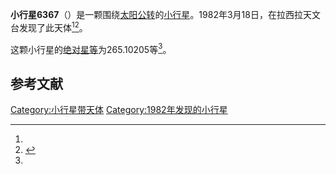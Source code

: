 {{Infobox planet
| bgcolour = #FFFFC0
| name = 6367
| symbol = 
| image = 
| caption = 
| discovery = yes
| discovery_ref = 
| discoverer = {{link-en|亨利·德波鸿诺|Henri Debehogne}}
| discovery_site = [[拉西拉天文台|拉西拉天文台]] 
| discovered = 1982年3月18日
| designations = yes
| mp_name = 
| named_after = 
| alt_names = 1982 FY2/ 1980 TX14 / 1990 WB15
| mp_category = [[主带小行星|主带小行星]]
| orbit_ref = <ref name="a">[http://ssd.jpl.nasa.gov/sbdb.cgi?sstr=6367 6367] {{Wayback|url=http://ssd.jpl.nasa.gov/sbdb.cgi?sstr=6367 |date=20110609200935 }}，小行星數據庫瀏覽器（JPL Small-Body Database Browser）－[[美国国家航空航天局|美国国家航空航天局]]喷气推进实验室</ref>
| epoch = 2456400.5 (2013年4月18日更新)
| aphelion = {{convert|2.4011208|AU|km|3|abbr=on|lk=out}}
| perihelion = {{convert|2.0134438|AU|km|3|abbr=on}}
| semimajor = {{convert|2.2072823|AU|km|3|abbr=on}}
| eccentricity = 0.0878177
| period = 1197.802551 [[日|日]]<br />3.28[[儒略年|儒略年]]
| avg_speed = 
| inclination = 1.70341
| asc_node = 29.63507
| mean_anomaly = 
| arg_peri = 265.10205
| satellites = 
| physical_characteristics = yes
| dimensions = 
| mass = 
| density = 
| surface_grav = 
| escape_velocity = 
| sidereal_day = 
| axial_tilt = 
| pole_ecliptic_lat = 
| pole_ecliptic_lon = 
| albedo = 
| temperatures= 
| temp_name1 = 
| mean_temp_1 = 
| max_temp_1 = 
| temp_name2 = 
| max_temp_2 = 
| spectral_type = 
| abs_magnitude = 265.10205
}}

'''小行星6367'''（{{lang-en|6367}}）是一颗围绕[[太阳|太阳]][[公转|公转]]的[[小行星|小行星]]。1982年3月18日，{{link-en|亨利·德波鸿诺|Henri Debehogne}}在拉西拉天文台发现了此天体<ref name="a" /><ref>{{cite news|title=小行星列表|url=http://cfa-www.harvard.edu/iau/lists/NumberedMPs.txt|accessdate=2013-07-08|newspaper=哈佛大学|archive-date=2008-05-17|archive-url=https://web.archive.org/web/20080517010638/http://cfa-www.harvard.edu/iau/lists/NumberedMPs.txt|dead-url=no}}</ref>。

这颗小行星的[[绝对星等|绝对星等]]为265.10205等<ref name="a" />。

==参考文献==
{{reflist}}
{{Minor Planet Number|[[小行星6366|小行星6366]]|[[小行星6368|小行星6368]]}}

{{小天体}}

[[Category:小行星带天体|Category:小行星带天体]]
[[Category:1982年发现的小行星|Category:1982年发现的小行星]]

{{asteroid-stub}}